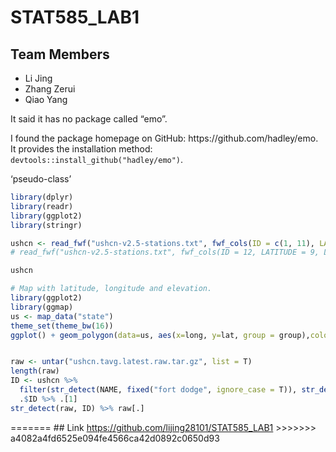# STAT585_LAB1

## Team Members
- Li Jing
- Zhang Zerui
- Qiao Yang


It said it has no package called "emo".

I found the package homepage on GitHub: https://github.com/hadley/emo. It provides the installation method: `devtools::install_github("hadley/emo")`.

'pseudo-class'

```r
library(dplyr)
library(readr)
library(ggplot2)
library(stringr)

ushcn <- read_fwf("ushcn-v2.5-stations.txt", fwf_cols(ID = c(1, 11), LATITUDE = c(13, 20), LONGITUDE = c(22, 30), ELEVATION = c(32, 37), STATE = c(39, 40), NAME = c(42, 71), COMPONENT1 = c(73, 78), COMPONENT2 = c(80, 85), COMPONENT3 = c(87, 92), UTC = c(94, 95)), col_types = cols(UTC = "c"))
# read_fwf("ushcn-v2.5-stations.txt", fwf_cols(ID = 12, LATITUDE = 9, LONGITUDE = 10, ELEVATION = 7, STATE = 3, NAME = 31, COMPONENT1 = 7, COMPONENT2 = 7, COMPONENT3 = 7, UTC = 2))

ushcn

# Map with latitude, longitude and elevation.
library(ggplot2)
library(ggmap)
us <- map_data("state")
theme_set(theme_bw(16))
ggplot() + geom_polygon(data=us, aes(x=long, y=lat, group = group),colour="black", fill="white" )+geom_point(aes(x=ushcn$LONGITUDE, y=ushcn$LATITUDE, colour=ushcn$ELEVATION)) + scale_color_continuous(low="blue", high="red")


raw <- untar("ushcn.tavg.latest.raw.tar.gz", list = T)
length(raw)
ID <- ushcn %>%
  filter(str_detect(NAME, fixed("fort dodge", ignore_case = T)), str_detect(STATE, "IA")) %>%
  .$ID %>% .[1]
str_detect(raw, ID) %>% raw[.]
```
=======
## Link
[https://github.com/lijing28101/STAT585_LAB1](https://github.com/lijing28101/STAT585_LAB1)
>>>>>>> a4082a4fd6525e094fe4566ca42d0892c0650d93
